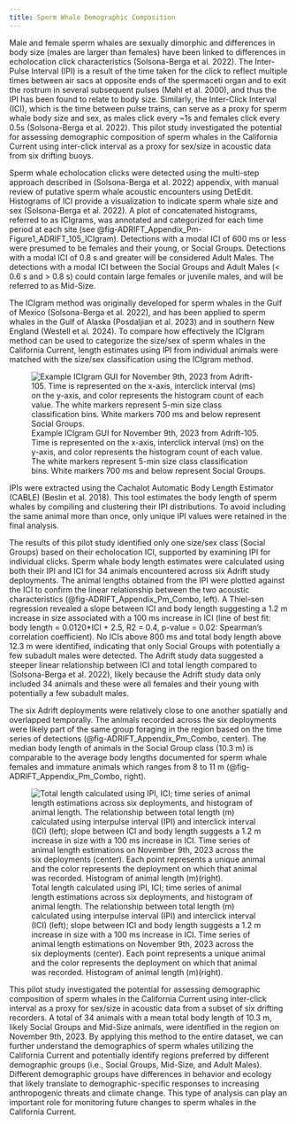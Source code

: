 ```yaml
---
title: Sperm Whale Demographic Composition
---
```


Male and female sperm whales are sexually dimorphic and differences in body size (males are larger than females) have been linked to differences in echolocation click characteristics (Solsona-Berga et al. 2022). The Inter-Pulse Interval (IPI) is a result of the time taken for the click to reflect multiple times between air sacs at opposite ends of the spermaceti organ and to exit the rostrum in several subsequent pulses (Møhl et al. 2000), and thus the IPI has been found to relate to body size. Similarly, the Inter-Click Interval (ICI), which is the time between pulse trains, can serve as a proxy for sperm whale body size and sex, as males click every \~1s and females click every 0.5s (Solsona-Berga et al. 2022). This pilot study investigated the potential for assessing demographic composition of sperm whales in the California Current using inter-click interval as a proxy for sex/size in acoustic data from six drifting buoys.

Sperm whale echolocation clicks were detected using the multi-step approach described in (Solsona-Berga et al. 2022) appendix, with manual review of putative sperm whale acoustic encounters using DetEdit. Histograms of ICI provide a visualization to indicate sperm whale size and sex (Solsona-Berga et al. 2022). A plot of concatenated histograms, referred to as ICIgrams, was annotated and categorized for each time period at each site (see @fig-ADRIFT_Appendix_Pm-Figure1_ADRIFT_105_ICIgram). Detections with a modal ICI of 600 ms or less were presumed to be females and their young, or Social Groups. Detections with a modal ICI of 0.8 s and greater will be considered Adult Males. The detections with a modal ICI between the Social Groups and Adult Males (\< 0.6 s and \> 0.8 s) could contain large females or juvenile males, and will be referred to as Mid-Size.

The ICIgram method was originally developed for sperm whales in the Gulf of Mexico (Solsona-Berga et al. 2022), and has been applied to sperm whales in the Gulf of Alaska (Posdaljian et al. 2023) and in southern New England (Westell et al. 2024). To compare how effectively the ICIgram method can be used to categorize the size/sex of sperm whales in the California Current, length estimates using IPI from individual animals were matched with the size/sex classification using the ICIgram method.

![Example ICIgram GUI for November 9th, 2023 from Adrift-105. Time is represented on the x-axis, interclick interval (ms) on the y-axis, and color represents the histogram count of each value. The white markers represent 5-min size class classification bins. White markers 700 ms and below represent Social Groups.](images/ADRIFT_Appendix_Pm-Figure1_ADRIFT_105_ICIgram.png){#fig-ADRIFT_Appendix_Pm-Figure1_ADRIFT_105_ICIgram fig-alt="ICIgram from sample dataset with ICI on y axis (ms) and time on x axis (minutes), with histogram counts in color, ranging from dark blue (0-5) to bright yellow (40-50). White markers represent 5 min size class bins. All white markers are at or below 700 ICI, and high histogram counts (identified by yellow and orange colors) are below 700 ICI, suggesting these sperm whale clicks represent social groups."}

IPIs were extracted using the Cachalot Automatic Body Length Estimator (CABLE) (Beslin et al. 2018). This tool estimates the body length of sperm whales by compiling and clustering their IPI distributions. To avoid including the same animal more than once, only unique IPI values were retained in the final analysis.

The results of this pilot study identified only one size/sex class (Social Groups) based on their echolocation ICI, supported by examining IPI for individual clicks. Sperm whale body length estimates were calculated using both their IPI and ICI for 34 animals encountered across six Adrift study deployments. The animal lengths obtained from the IPI were plotted against the ICI to confirm the linear relationship between the two acoustic characteristics (@fig-ADRIFT_Appendix_Pm_Combo, left). A Thiel-sen regression revealed a slope between ICI and body length suggesting a 1.2 m increase in size associated with a 100 ms increase in ICI (line of best fit: body length = 0.0120\*ICI + 2.5, R2 = 0.4, p-value = 0.02: Spearman's correlation coefficient). No ICIs above 800 ms and total body length above 12.3 m were identified, indicating that only Social Groups with potentially a few subadult males were detected. The Adrift study data suggested a steeper linear relationship between ICI and total length compared to (Solsona-Berga et al. 2022), likely because the Adrift study data only included 34 animals and these were all females and their young with potentially a few subadult males.

The six Adrift deployments were relatively close to one another spatially and overlapped temporally. The animals recorded across the six deployments were likely part of the same group foraging in the region based on the time series of detections (@fig-ADRIFT_Appendix_Pm_Combo, center). The median body length of animals in the Social Group class (10.3 m) is comparable to the average body lengths documented for sperm whale females and immature animals which ranges from 8 to 11 m (@fig-ADRIFT_Appendix_Pm_Combo, right).

![Total length calculated using IPI, ICI; time series of animal length estimations across six deployments, and histogram of animal length. The relationship between total length (m) calculated using interpulse interval (IPI) and interclick interval (ICI) (left); slope between ICI and body length suggests a 1.2 m increase in size with a 100 ms increase in ICI. Time series of animal length estimations on November 9th, 2023 across the six deployments (center). Each point represents a unique animal and the color represents the deployment on which that animal was recorded. Histogram of animal length (m)(right).](images/ADRIFT_Appendix_Pm_Combo.png){#fig-ADRIFT_Appendix_Pm_Combo fig-alt="Three graphs representing sperm whale body size relationship with ICI results. On the left, the estimated total animal length in meters is on the y axis, and the ICI in ms is on the x axis. This scatterplot shows a positive linear relationship between ICI and body size, suggesting a 1.2 m increase in body size with a 100 ms increase in ICI. The center graph is a scatterplot time series with body length (m) on the y axis, and time on the x axis for the 22 hours of analyzed deployments. Each point represents a unique animal and the color represents the deployment on which the animal was recorded. All body lengths estimated ranged from 8 to 12.5 m. The final graph on the right provides a histogram of the number of sperm whale detections (y axis) for each estimated body length. The number of counts ranged from 6 to 8 animals."}

This pilot study investigated the potential for assessing demographic composition of sperm whales in the California Current using inter-click interval as a proxy for sex/size in acoustic data from a subset of six drifting recorders. A total of 34 animals with a mean total body length of 10.3 m, likely Social Groups and Mid-Size animals, were identified in the region on November 9th, 2023. By applying this method to the entire dataset, we can further understand the demographics of sperm whales utilizing the California Current and potentially identify regions preferred by different demographic groups (i.e., Social Groups, Mid-Size, and Adult Males). Different demographic groups have differences in behavior and ecology that likely translate to demographic-specific responses to increasing anthropogenic threats and climate change. This type of analysis can play an important role for monitoring future changes to sperm whales in the California Current.
